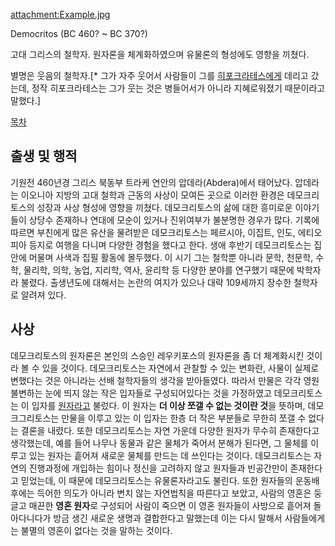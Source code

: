 attachment:Example.jpg

Democritos  (BC 460? ~ BC 370?) 

고대 그리스의 철학자. 원자론을 체계화하였으며 유물론의 형성에도 영향을 끼쳤다.

별명은 웃음의 철학자.[* 그가 자주 웃어서 사람들이 그를 [[히포크라테스]]에게 데리고 갔는데, 정작 히포크라테스는 그가 웃는 것은 병들어서가 아니라 지혜로워졌기 때문이라고 말했다.]

[[목차]]
== 출생 및 행적 ==
기원전 460년경 그리스 북동부 트라케 연안의 압데라(Abdera)에서 태어났다. 압데라는 이오니아 지방의 고대 철학과 근동의 사상이 모여든 곳으로 이러한 환경은 데모크리토스의 성장과 사상 형성에 영향을 끼쳤다. 데모크리토스의 삶에 대한 흥미로운 이야기들이 상당수 존재하나 연대에 모순이 있거나 진위여부가 불분명한 경우가 많다. 기록에 따르면 부친에게 많은 유산을 물려받은 데모크리토스는 페르시아, 이집트, 인도, 에티오피아 등지로 여행을 다니며 다양한 경험을 했다고 한다. 생애 후반기 데모크리토스는 집안에 머물며 사색과 집필 활동에 몰두했다. 이 시기 그는 철학뿐 아니라 문학, 천문학, 수학, 물리학, 의학, 농업, 지리학, 역사, 윤리학 등 다양한 분야를 연구했기 때문에 박학자라 불렸다. 출생년도에 대해서는 논란의 여지가 있으나 대략 109세까지 장수한 철학자로 알려져 있다.

== 사상 ==
데모크리토스의 원자론은 본인의 스승인 레우키포스의 원자론을 좀 더 체계화시킨 것이라 볼 수 있을 것이다. 데모크리토스는 자연에서 관찰할 수 있는 변화란, 사물이 실제로 변했다는 것은 아니라는 선배 철학자들의 생각을 받아들였다. 따라서 만물은 각각 영원불변하는 눈에 띄지 않는 작은 입자들로 구성되어있다는 것을 가정하였고 데모크리토스는 이 입자를 [[원자]]라고 불렀다. 이 원자는 '''더 이상 쪼갤 수 없는 것이란 것'''을 뜻하며, 데모크그리토스는 만물을 이루고 있는 이 입자는 한층 더 작은 부분들로 무한히 쪼갤 수 없다는 결론을 내렸다. 또한 데모크리토스는 자연 가운데 다양한 원자가 무수히 존재한다고 생각했는데, 예를 들어 나무나 동물과 같은 물체가 죽어서 분해가 된다면, 그 물체를 이루고 있는 원자는 흩어져 새로운 물체를 만드는 데 쓰인다는 것이다. 데모크리토스는 자연의 진행과정에 개입하는 힘이나 정신을 고려하지 않고 원자들과 빈공간만이 존재한다고 믿었는데, 이 때문에 데모크리토스는 유물론자라고도 불린다. 또한 원자들의 운동배후에는 득어한 의도가 아니라 변치 않는 자연법칙을 따른다고 보았고, 사람의 영혼은 둥글고 매끈한 '''영혼 원자'''로 구성되어 사람이 죽으면 이 영혼 원자들이 사방으로 흩어져 돌아다니다가 방금 생긴 새로운 생명과 결합한다고 말했는데 이는 다시 말해서 사람들에게는 불멸의 영혼이 없다는 것을 말하는 것이다.
